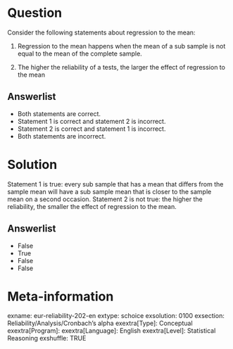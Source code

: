 Question
========
Consider the following statements about regression to the mean:

1. Regression to the mean happens when the mean of a sub sample is not equal to the mean of the complete sample.

2. The higher the reliability of a tests, the larger the effect of regression to the mean

Answerlist
----------
* Both statements are correct.
* Statement 1 is correct and statement 2 is incorrect.
* Statement 2 is correct and statement 1 is incorrect.
* Both statements are incorrect.


Solution
========
Statement 1 is true: every sub sample that has a mean that differs from the sample mean will have a sub sample mean that is closer to the sample mean on a second occasion. Statement 2 is not true: the higher the reliability, the smaller the effect of regression to the mean.

Answerlist
----------
* False
* True
* False
* False


Meta-information
================
exname: eur-reliability-202-en
extype: schoice
exsolution: 0100
exsection: Reliability/Analysis/Cronbach's alpha
exextra[Type]: Conceptual
exextra[Program]: 
exextra[Language]: English
exextra[Level]: Statistical Reasoning
exshuffle: TRUE
